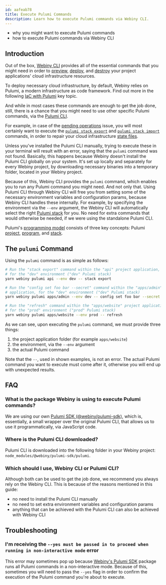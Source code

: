 ```yaml
---
id: aafeab78
title: Execute Pulumi Commands
description: Learn how to execute Pulumi commands via Webiny CLI.
---
```



<Alert type="success" title="What you’ll learn">

- why you might want to execute Pulumi commands
- how to execute Pulumi commands via Webiny CLI

</Alert>

## Introduction

Out of the box, [Webiny CLI](/docs/{version}/core-development-concepts/basics/webiny-cli) provides all of the essential commands that you might need in order to [preview](/docs/{version}/infrastructure/basics/preview-deployments), [deploy](/docs/{version}/core-development-concepts/basics/project-deployment), and [destroy](/docs/{version}/infrastructure/basics/destroy-cloud-infrastructure) your project applications' cloud infrastructure resources.

<Alert type="info">

To deploy necessary cloud infrastructure, by default, Webiny relies on Pulumi, a modern infrastructure as code framework. Find out more in the following [IaC with Pulumi](/docs/{version}/infrastructure/pulumi-iac/iac-with-pulumi) key topic.

</Alert>

And while in most cases these commands are enough to get the job done, still, there is a chance that you might need to use other specific Pulumi commands, via the [Pulumi CLI](https://www.pulumi.com/docs/reference/cli/).

For example, in case of the [pending operations](/docs/{version}/core-development-concepts/basics/project-deployment#the-current-deployment-has-x-resource-s-with-pending-operations) issue, you will most certainly want to execute the [`pulumi stack export`](https://www.pulumi.com/docs/reference/cli/pulumi_stack_export/) and [`pulumi stack import`](https://www.pulumi.com/docs/reference/cli/pulumi_import/) commands, in order to repair your cloud infrastructure [state files](/docs/{version}/infrastructure/pulumi-iac/iac-with-pulumi#state-files).

Unless you've installed the Pulumi CLI manually, trying to execute these in your terminal will result with an error, saying that the `pulumi` command was not found. Basically, this happens because Webiny doesn't install the Pulumi CLI globally on your system. It's set up locally and separately for every Webiny project, by downloading necessary binaries into a temporary folder, located in your Webiny project.

Because of this, Webiny CLI provides the `pulumi` command, which enables you to run any Pulumi command you might need. And not only that. Using Pulumi CLI through Webiny CLI will free you from setting some of the necessary environment variables and configuration params, because Webiny CLI handles these internally. For example, by specifying the environment via the `--env` argument, the Webiny CLI will automatically select the right [Pulumi stack](https://www.pulumi.com/docs/intro/concepts/stack/) for you. No need for extra commands that would otherwise be needed, if we were using the standalone Pulumi CLI.

<Alert type="info">

Pulumi's [programming model](https://www.pulumi.com/docs/intro/concepts/programming-model/) consists of three key concepts: Pulumi [project](https://www.pulumi.com/docs/intro/concepts/project/), [program](https://www.pulumi.com/docs/intro/concepts/programming-model/#programs), and [stack](https://www.pulumi.com/docs/intro/concepts/stack/).

</Alert>

## The `pulumi` Command

Using the `pulumi` command is as simple as follows:

```bash
# Run the "stack export" command within the "api" project application,
# for the "dev" environment ("dev" Pulumi stack)
yarn webiny pulumi api --env dev -- stack export

# Run the "config set foo bar --secret" command within the "apps/admin" project
# application, for the "dev" environment ("dev" Pulumi stack)
yarn webiny pulumi apps/admin --env dev -- config set foo bar --secret

# Run the "refresh" command within the "apps/website" project application,
# for the "prod" environment ("prod" Pulumi stack)
yarn webiny pulumi apps/website --env prod -- refresh
```

As we can see, upon executing the `pulumi` command, we must provide three things:

1. the project application folder (for example `apps/website`)
2. the environment, via the `--env` argument
3. the actual Pulumi command

Note that the `--`, used in shown examples, is not an error. The actual Pulumi command you want to execute must come after it, otherwise you will end up with unexpected results.

## FAQ

### What is the package Webiny is using to execute Pulumi commands?

We are using our own [Pulumi SDK (@webiny/pulumi-sdk)](https://github.com/webiny/webiny-js/tree/next/packages/pulumi-sdk), which is, essentially, a small wrapper over the original Pulumi CLI, that allows us to use it programmatically, via JavaScript code.

### Where is the Pulumi CLI downloaded?

Pulumi CLI is downloaded into the following folder in your Webiny project: `node_modules/@webiny/pulumi-sdk/pulumi`.

### Which should I use, Webiny CLI or Pulumi CLI?

Although both can be used to get the job done, we recommend you always rely on the Webiny CLI. This is because of the reasons mentioned in this guide:

- no need to install the Pulumi CLI manually
- no need to set extra environment variables and configuration params
- anything that can be achieved with the Pulumi CLI can also be achieved with Webiny CLI

## Troubleshooting

### I'm receiving the `--yes must be passed in to proceed when running in non-interactive mode` error

This error may sometimes pop up because [Webiny's Pulumi SDK](https://github.com/webiny/webiny-js/tree/next/packages/pulumi-sdk) package runs all Pulumi commands in a non-interactive mode. Because of this, sometimes you will need to pass the `--yes` flag in order to confirm the execution of the Pulumi command you're about to execute.
